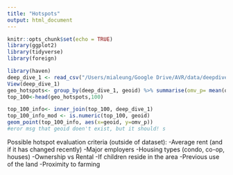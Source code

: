 ```yaml
---
title: "Hotspots"
output: html_document
---
```


```r
knitr::opts_chunk$set(echo = TRUE)
library(ggplot2)
library(tidyverse)
library(foreign)
```


```r
library(haven)
deep_dive_1 <- read_csv("/Users/mialeung/Google Drive/AVR/data/deepdive_v1.csv") 
View(deep_dive_1)
geo_hotspots<- group_by(deep_dive_1, geoid) %>% summarise(omv_p= mean(omv_p))%>% arrange(desc(omv_p))
top_100<-head(geo_hotspots,100)

top_100_info<- inner_join(top_100, deep_dive_1) 
top_100_info_mod <- is.numeric(top_100, geoid)
geom_point(top_100_info, aes(x=geoid, y=omv_p))
#eror msg that geoid doen't exist, but it should! s


```


Possible hotspot evaluation criteria (outside of dataset):
-Average rent (and if it has changed recently)
-Major employers
-Housing types (condo, co-op, houses)
-Ownership vs Rental
-If children reside in the area 
-Previous use of the land 
-Proximity to farming
